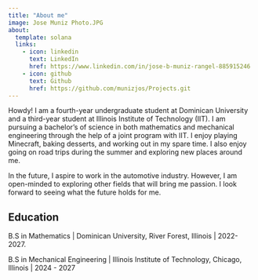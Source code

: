 ```yaml
---
title: "About me"
image: Jose Muniz Photo.JPG
about:
  template: solana
  links:
    - icon: linkedin
      text: LinkedIn
      href: https://www.linkedin.com/in/jose-b-muniz-rangel-885915246 
    - icon: github
      text: Github
      href: https://github.com/munizjos/Projects.git
---
```


Howdy! I am a fourth-year undergraduate student at Dominican University and a third-year student at Illinois Institute of Technology (IIT). I am pursuing a bachelor’s of science in both mathematics and mechanical engineering through the help of a joint program with IIT. I enjoy playing Minecraft, baking desserts, and working out in my spare time. I also enjoy going on road trips during the summer and exploring new places around me.

In the future, I aspire to work in the automotive industry. However, I am open-minded to exploring other fields that will bring me passion. I look forward to seeing what the future holds for me.

## Education

B.S in Mathematics \| Dominican University, River Forest, Illinois \| 2022-2027.

B.S in Mechanical Engineering \| Illinois Institute of Technology, Chicago, Illinois \| 2024 - 2027
